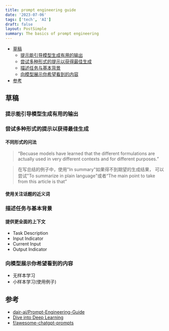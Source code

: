 ```yaml
---
title: prompt engineering guide
date: '2023-07-06'
tags: ['tech', 'AI']
draft: false
layout: PostSimple
summary: The basics of prompt engineering
---
```


- [草稿](#草稿)
  - [提示能引导模型生成有用的输出](#提示能引导模型生成有用的输出)
  - [尝试多种形式的提示以获得最佳生成](#尝试多种形式的提示以获得最佳生成)
  - [描述任务与基本背景](#描述任务与基本背景)
  - [向模型展示你希望看到的内容](#向模型展示你希望看到的内容)
- [参考](#参考)

## 草稿

### 提示能引导模型生成有用的输出

### 尝试多种形式的提示以获得最佳生成

#### 不同形式的问法

> “Becuase models have learned that the different formulations are actually used in very different contexts and for different purposes.”

> 在写总结的例子中，使用"In summary"如果得不到期望的生成结果， 可以尝试"To summarize in plain language"或者“The main point to take from this article is that”

#### 使用关注话题的近义词

### 描述任务与基本背景

#### 提供更全面的上下文

- Task Description
- Input Indicator
- Current Input
- Output Indicator

### 向模型展示你希望看到的内容

- 无样本学习
- 小样本学习(使用例子)

## 参考

- [dair-ai/Prompt-Engineering-Guide](https://github.com/dair-ai/Prompt-Engineering-Guide)
- [Dive into Deep Learning](https://d2l.ai/)
- [f/awesome-chatgpt-prompts](https://github.com/f/awesome-chatgpt-prompts)
